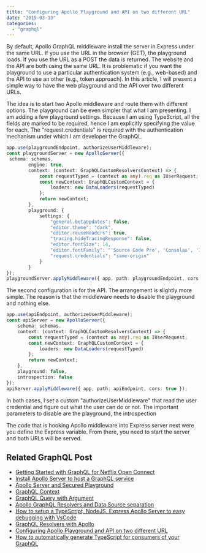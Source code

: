 ```yaml
---
title: "Configuring Apollo Playground and API on two different URL"
date: "2019-03-13"
categories: 
  - "graphql"
---
```


By default, Apollo GraphQL middleware install the server in Express under the same URL. If you use the URL in the browser (GET), the playground loads. If you use the URL as a POST the data is returned. The website and the API are both using the same URL. It is problematic if you want the playground to use a particular authentication system (e.g., web-based) and the API to use an other (e.g., token approach). In this article, I will present a simple way to have the web playground and the API over two different URLs.

The idea is to start two Apollo middleware and route them with different options. The playground can be even simpler that what I am presenting. I am adding a few playground settings. Because I am using TypeScript, all the fields are marked to be required, hence I am explicitly specifying the value for each. The "request.credentials" is required with the authentication mechanism under which I am developer the GraphQL.

```typescript
app.use(playgroundEndpoint, authorizeUserMiddleware);
const playgroundServer = new ApolloServer({
 schema: schemas,
        engine: true,
        context: (context: GraphQLCustomResolversContext) => {
            const requestTyped = (context as any).req as IUserRequest;
            const newContext: GraphQLCustomContext = {
                loaders: new DataLoaders(requestTyped)
            };
            return newContext;
        },
        playground: {
            settings: {
                "general.betaUpdates": false,
                "editor.theme": "dark",
                "editor.reuseHeaders": true,
                "tracing.hideTracingResponse": false,
                "editor.fontSize": 14,
                "editor.fontFamily": "'Source Code Pro', 'Consolas', 'Inconsolata', 'Droid Sans Mono', 'Monaco', monospace",
                "request.credentials": "same-origin"
            }
        }
});
playgroundServer.applyMiddleware({ app, path: playgroundEndpoint, cors: true });
```

The second configuration is for the API. The arrangement is slightly more simple. The reason is that the middleware needs to disable the playground and nothing else.

```typescript
app.use(apiEndpoint, authorizeUserMiddleware);
const apiServer = new ApolloServer({
    schema: schemas,
    context: (context: GraphQLCustomResolversContext) => {
        const requestTyped = (context as any).req as IUserRequest;
        const newContext: GraphQLCustomContext = {
            loaders: new DataLoaders(requestTyped)
        };
        return newContext;
    },
    playground: false,
    introspection: false
});
apiServer.applyMiddleware({ app, path: apiEndpoint, cors: true });
```

In both cases, I set a custom "authorizeUserMiddleware" that read the user credential and figure out what the user can do or not. The important parameters to disable are the playground, the introspection

The code that is hooking Apollo middleware into Express server next were you define the Express variable. From there, you need to start the server and both URLs will be served.

## Related GraphQL Post

- [Getting Started with GraphQL for Netflix Open Connect](https://patrickdesjardins.com/blog/getting-started-with-graphql-for-netflix-open-connect)
- [Install Apollo Server to host a GraphQL service](https://patrickdesjardins.com/blog/install-apollo-server-to-host-a-graphql-service)
- [Apollo Server and Secured Playground](https://patrickdesjardins.com/blog/apollo-server-and-secured-playground)
- [GraphQL Context](https://patrickdesjardins.com/blog/graphql-context)
- [GraphQL Query with Argument](https://patrickdesjardins.com/blog/graphql-query-with-argument)
- [Apollo GraphQL Resolvers and Data Source separation](https://patrickdesjardins.com/blog/apollo-graphql-resolvers-and-data-source-separation)
- [How to setup a TypeScript, NodeJS, Express Apollo Server to easy debugging with VsCode](https://patrickdesjardins.com/blog/how-to-setup-a-typescript-nodejs-express-apollo-server-to-easy-debugging-with-vscode)
- [GraphQL Resolvers with Apollo](https://patrickdesjardins.com/blog/graphql-resolvers-with-apollo)
- [Configuring Apollo Playground and API on two different URL](https://patrickdesjardins.com/blog/configuring-apollo-playground-and-api-on-two-different-url)
- [How to automatically generate TypeScript for consumers of your GraphQL](https://patrickdesjardins.com/blog/how-to-automatically-generate-typescript-for-consumer-of-your-graphql)
